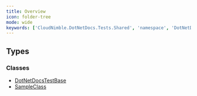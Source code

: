 ```yaml
---
title: Overview
icon: folder-tree
mode: wide
keywords: ['CloudNimble.DotNetDocs.Tests.Shared', 'namespace', 'DotNetDocsTestBase', 'SampleClass']
---
```


## Types

### Classes

- [DotNetDocsTestBase](DotNetDocsTestBase.mdx)
- [SampleClass](SampleClass.mdx)

